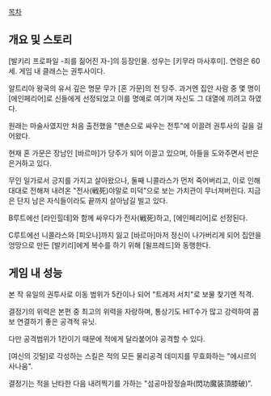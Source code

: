 [[목차]]


== 개요 및 스토리 ==
[발키리 프로파일 -죄를 짊어진 자-]의 등장인물. 성우는 [키무라 마사후미]. 
연령은 60세. 게임 내 클래스는 권투사이다. 

알트리아 왕국의 유서 깊은 명문 무가 [혼 가문]의 전 당주. 과거엔 집안 사람 중 몇 명이 [에인페리어]로 신들에게 선정되었고 이를 명예로 여기며 자신도 그 대열에 끼려고 하였다.

원래는 마술사였지만 처음 출전했을 "맨손으로 싸우는 전투"에 이끌려 권투사의 길을 걸어왔다.

현재 혼 가문은 장남인 [바르마]가 당주가 되어 이끌고 있으며, 아들을 도와주면서 반은 은거하고 있다.

무인 일가로서 긍지를 가지고 살아왔으나, 둘째 니콜라스가 먼저 죽어버리고, 이로 인해 대대로 전해져 내려온 "전사(戦死)야말로 미덕"으로 보는 가치관이 무너져버린다. 지금은 단지 남은 자식들이라도 끝까지 살아남길 빌고 있다.

B루트에선 [라인힐데]와 함께 싸우다가 전사(戦死)하고, [에인페리어]로 선정된다.

C루트에선 니콜라스와 [피오나]까지 잃고 [바르마]마저 정신이 나가버리게 되어 집안을 엉망으로 만든 [발키리]에게 복수를 하기 위해 [윌프레드]와 동행한다.

== 게임 내 성능 ==
본 작 유일의 권투사로 이동 범위가 5칸이나 되어 "트레저 서치"로 보물 찾기엔 적격.

결정기의 위력은 본편 중 최고의 위력을 자랑하며, 통상기도 HIT수가 많고 강력하여 콤보 연결하기 좋은 공격적 유닛.

다만 공격범위가 1칸이기 때문에 적에게 달라붙어야 공격할 수 있다.

[여신의 깃털]로 각성하는 스킬은 적의 모든 물리공격 데미지를 무효화하는 "에시르의 사나움".

결정기는 적을 난타한 다음 내려찍기를 가하는 "섬공마장정슬파(閃功魔装頂膝破)".
